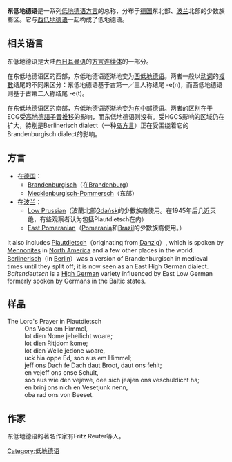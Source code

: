 {{Infobox Language
|name=东低地德语
|nativename=Ostniederdeutsch
|states=[[德国|德国]], [[波兰|波兰]]等地
|familycolor=Indo-European
|fam1=[[印欧语系|印欧语系]]
|fam2=[[日耳曼语族|日耳曼语族]]
|fam3=[[西日耳曼语支|西日耳曼语支]]
|fam4=[[低地日耳曼语|低地日耳曼语]]
|fam5=[[低地德语|低地德语]]
|iso2=nds
|iso3=nds}}
'''东低地德语'''是一系列[[低地德语|低地德语]][[方言|方言]]的总称，分布于[[德国|德国]]东北部、[[波兰|波兰]]北部的少数族裔区。它与[[西低地德语|西低地德语]]一起构成了低地德语。

== 相关语言 ==
东低地德语是大陆[[西日耳曼语支|西日耳曼语]]的[[方言连续体|方言连续体]]的一部分。

在东低地德语区的西部，东低地德语逐渐地变为[[西低地德语|西低地德语]]。两者一般以[[动词|动词]]的[[複數_(語法)|複數]]结尾的不同来区分：东低地德语基于古第一／三人称结尾 -e(n)，而西低地德语则基于古第二人称结尾 -e(t)。

在东低地德语区的南部，东低地德语逐渐地变为[[东中部德语|东中部德语]]。两者的区别在于ECG受[[高地德語子音推移|高地德語子音推移]]的影响，而东低地德语则没有。受HGCS影响的区域仍在扩大，特别是Berlinerisch dialect（一种[[方言岛|岛方言]]）正在受围绕着它的Brandenburgisch dialect的影响。

== 方言 ==
* 在[[德国|德国]]：
** [[Brandenburgisch|Brandenburgisch]]（在[[Brandenburg|Brandenburg]]）
** [[Mecklenburgisch-Pommersch|Mecklenburgisch-Pommersch]]（东部）
* 在[[波兰|波兰]]：
** [[Low_Prussian|Low Prussian]]（波蘭北部[[Gdańsk|Gdańsk]]的少數族裔使用。在1945年后几近灭绝，有些观察者认为包括Plautdietsch在内）
** [[East_Pomeranian|East Pomeranian]]（[[Pomerania|Pomerania]]和[[Brazil|Brazil]]的少數族裔使用。）

It also includes [[Plautdietsch|Plautdietsch]]（originating from [[Gdansk|Danzig]]）, which is spoken by [[Mennonite|Mennonite]]s in [[North_America|North America]] and a few other places in the world. [[Berlinerisch|Berlinerisch]]（in [[Berlin|Berlin]]）was a version of Brandenburgisch in medieval times until they split off; it is now seen as an East High German dialect.
''Baltendeutsch'' is a [[High_Germanic_languages|High German]] variety influenced by East Low German formerly spoken by Germans in the Baltic states.

== 样品 ==
;The Lord's Prayer in Plautdietsch
: Ons Voda em Himmel,
: lot dien Nome jeheilicht woare;
: lot dien Ritjdom kome;
: lot dien Welle jedone woare,
: uck hia oppe Ed, soo aus em Himmel;
: jeff ons Dach fe Dach daut Broot, daut ons fehlt;
: en vejeff ons onse Schult,
: soo aus wie den vejewe, dee sich jeajen ons veschuldicht ha;
: en brinj ons nich en Vesetjunk nenn,
: oba rad ons von Beeset.

== 作家 ==
东低地德语的著名作家有Fritz Reuter等人。

{{日耳曼語族歷時}}
[[Category:低地德语|Category:低地德语]]